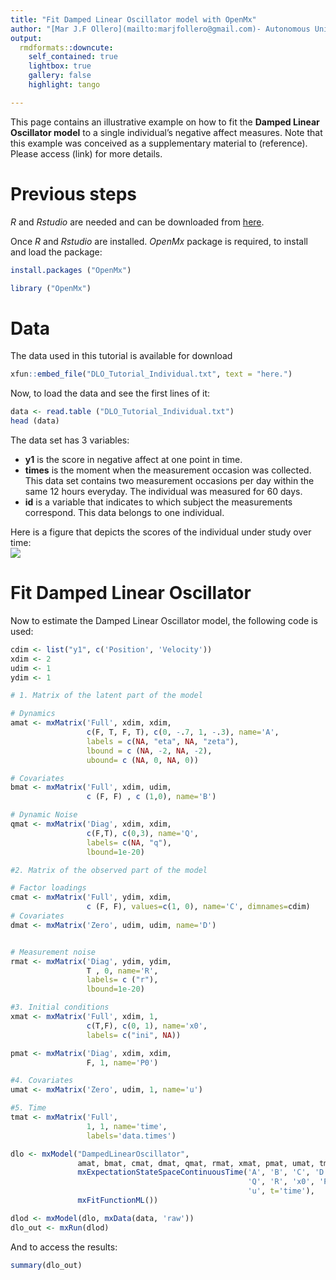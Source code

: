 ---
title: "Fit Damped Linear Oscillator model with OpenMx"
author: "[Mar J.F Ollero](mailto:marjfollero@gmail.com)- Autonomous University of Madrid, Spain"
output: 
  rmdformats::downcute:
    self_contained: true
    lightbox: true
    gallery: false
    highlight: tango

---
This page contains an illustrative example on how to fit the **Damped Linear Oscillator model** to a single individual's negative affect measures. Note that this example was conceived as a supplementary material to (reference). Please access (link) for more details. 

# Previous steps 

*R* and *Rstudio* are needed and can be downloaded from [here](https://www.rstudio.com/products/rstudio/download/).  

Once *R* and *Rstudio* are installed. *OpenMx* package is required, to install and load the package: 
```{r, eval=F}
install.packages ("OpenMx")

```
```{r, warning=FALSE, message=FALSE}
library ("OpenMx")

```


# Data
The data used in this tutorial is available for download
```{r, echo=FALSE}
xfun::embed_file("DLO_Tutorial_Individual.txt", text = "here.")
```  

Now, to load the data and see the first lines of it: 
```{r}
data <- read.table ("DLO_Tutorial_Individual.txt")
head (data)
```

The data set has 3 variables: 

* **y1** is the score in negative affect at one point in time. 
* **times** is the moment when the measurement occasion was collected. This data set contains two measurement occasions per day within the same 12 hours everyday. The individual was measured for 60 days. 
* **id** is a variable that indicates to which subject the measurements correspond. This data belongs to one individual. 

Here is a figure that depicts the scores of the individual under study over time:  
![](test.png) 
 
# Fit Damped Linear Oscillator

Now to estimate the Damped Linear Oscillator model, the following code is used: 
```{r, message=F}
cdim <- list("y1", c('Position', 'Velocity'))
xdim <- 2
udim <- 1
ydim <- 1

# 1. Matrix of the latent part of the model 

# Dynamics 
amat <- mxMatrix('Full', xdim, xdim, 
                 c(F, T, F, T), c(0, -.7, 1, -.3), name='A', 
                 labels = c(NA, "eta", NA, "zeta"), 
                 lbound = c (NA, -2, NA, -2), 
                 ubound= c (NA, 0, NA, 0))

# Covariates 
bmat <- mxMatrix('Full', xdim, udim, 
                 c (F, F) , c (1,0), name='B')

# Dynamic Noise
qmat <- mxMatrix('Diag', xdim, xdim, 
                 c(F,T), c(0,3), name='Q', 
                 labels= c(NA, "q"), 
                 lbound=1e-20)

#2. Matrix of the observed part of the model

# Factor loadings 
cmat <- mxMatrix('Full', ydim, xdim, 
                 c (F, F), values=c(1, 0), name='C', dimnames=cdim)
# Covariates 
dmat <- mxMatrix('Zero', udim, udim, name='D')


# Measurement noise 
rmat <- mxMatrix('Diag', ydim, ydim, 
                 T , 0, name='R', 
                 labels= c ("r"), 
                 lbound=1e-20)

#3. Initial conditions 
xmat <- mxMatrix('Full', xdim, 1,
                 c(T,F), c(0, 1), name='x0', 
                 labels= c("ini", NA))

pmat <- mxMatrix('Diag', xdim, xdim,
                 F, 1, name='P0')

#4. Covariates 
umat <- mxMatrix('Zero', udim, 1, name='u')

#5. Time
tmat <- mxMatrix('Full', 
                 1, 1, name='time', 
                 labels='data.times')

dlo <- mxModel("DampedLinearOscillator", 
               amat, bmat, cmat, dmat, qmat, rmat, xmat, pmat, umat, tmat,
               mxExpectationStateSpaceContinuousTime('A', 'B', 'C', 'D', 
                                                     'Q', 'R', 'x0', 'P0',
                                                     'u', t='time'),
               mxFitFunctionML())

dlod <- mxModel(dlo, mxData(data, 'raw'))
dlo_out <- mxRun(dlod)
```

And to access the results: 

```{r}
summary(dlo_out)
```


